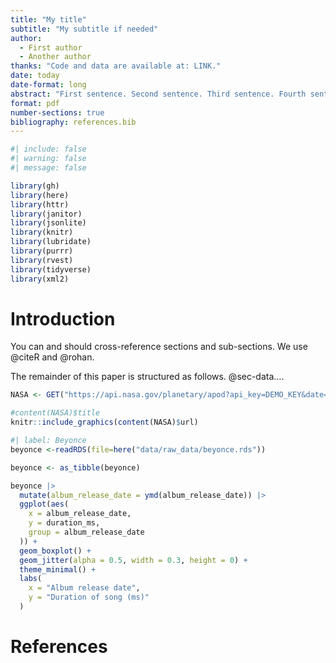```yaml
---
title: "My title"
subtitle: "My subtitle if needed"
author: 
  - First author
  - Another author
thanks: "Code and data are available at: LINK."
date: today
date-format: long
abstract: "First sentence. Second sentence. Third sentence. Fourth sentence."
format: pdf
number-sections: true
bibliography: references.bib
---
```


```r
#| include: false
#| warning: false
#| message: false

library(gh)
library(here)
library(httr)
library(janitor)
library(jsonlite)
library(knitr)
library(lubridate)
library(purrr)
library(rvest)
library(tidyverse)
library(xml2)
```

# Introduction

You can and should cross-reference sections and sub-sections. We use @citeR and @rohan.

The remainder of this paper is structured as follows. @sec-data....

```r
NASA <- GET("https://api.nasa.gov/planetary/apod?api_key=DEMO_KEY&date=2019-07-19")

#content(NASA)$title
knitr::include_graphics(content(NASA)$url)
```

```r
#| label: Beyonce
beyonce <-readRDS(file=here("data/raw_data/beyonce.rds"))

beyonce <- as_tibble(beyonce)

beyonce |>
  mutate(album_release_date = ymd(album_release_date)) |>
  ggplot(aes(
    x = album_release_date,
    y = duration_ms,
    group = album_release_date
  )) +
  geom_boxplot() +
  geom_jitter(alpha = 0.5, width = 0.3, height = 0) +
  theme_minimal() +
  labs(
    x = "Album release date",
    y = "Duration of song (ms)"
  )
```


\newpage

# References
